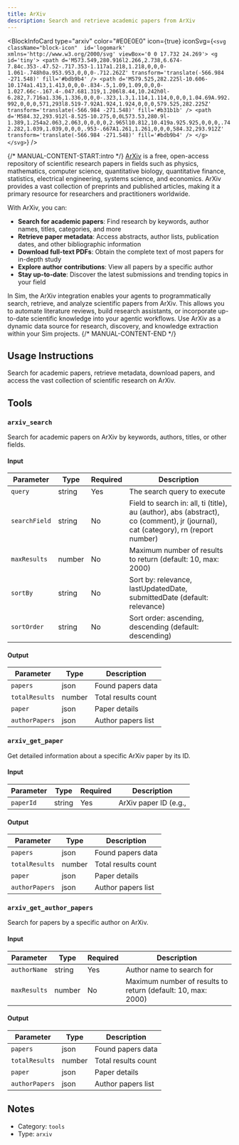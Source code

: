 ```yaml
---
title: ArXiv
description: Search and retrieve academic papers from ArXiv
---
```



<BlockInfoCard 
  type="arxiv"
  color="#E0E0E0"
  icon={true}
  iconSvg={`<svg className="block-icon"  id='logomark' xmlns='http://www.w3.org/2000/svg' viewBox='0 0 17.732 24.269'>
      <g id='tiny'>
        <path
          d='M573.549,280.916l2.266,2.738,6.674-7.84c.353-.47.52-.717.353-1.117a1.218,1.218,0,0,0-1.061-.748h0a.953.953,0,0,0-.712.262Z'
          transform='translate(-566.984 -271.548)'
          fill='#bdb9b4'
        />
        <path
          d='M579.525,282.225l-10.606-10.174a1.413,1.413,0,0,0-.834-.5,1.09,1.09,0,0,0-1.027.66c-.167.4-.047.681.319,1.206l8.44,10.242h0l-6.282,7.716a1.336,1.336,0,0,0-.323,1.3,1.114,1.114,0,0,0,1.04.69A.992.992,0,0,0,571,293l8.519-7.92A1.924,1.924,0,0,0,579.525,282.225Z'
          transform='translate(-566.984 -271.548)'
          fill='#b31b1b'
        />
        <path
          d='M584.32,293.912l-8.525-10.275,0,0L573.53,280.9l-1.389,1.254a2.063,2.063,0,0,0,0,2.965l10.812,10.419a.925.925,0,0,0,.742.282,1.039,1.039,0,0,0,.953-.667A1.261,1.261,0,0,0,584.32,293.912Z'
          transform='translate(-566.984 -271.548)'
          fill='#bdb9b4'
        />
      </g>
    </svg>`}
/>

{/* MANUAL-CONTENT-START:intro */}
[ArXiv](https://arxiv.org/) is a free, open-access repository of scientific research papers in fields such as physics, mathematics, computer science, quantitative biology, quantitative finance, statistics, electrical engineering, systems science, and economics. ArXiv provides a vast collection of preprints and published articles, making it a primary resource for researchers and practitioners worldwide.

With ArXiv, you can:

- **Search for academic papers**: Find research by keywords, author names, titles, categories, and more
- **Retrieve paper metadata**: Access abstracts, author lists, publication dates, and other bibliographic information
- **Download full-text PDFs**: Obtain the complete text of most papers for in-depth study
- **Explore author contributions**: View all papers by a specific author
- **Stay up-to-date**: Discover the latest submissions and trending topics in your field

In Sim, the ArXiv integration enables your agents to programmatically search, retrieve, and analyze scientific papers from ArXiv. This allows you to automate literature reviews, build research assistants, or incorporate up-to-date scientific knowledge into your agentic workflows. Use ArXiv as a dynamic data source for research, discovery, and knowledge extraction within your Sim projects.
{/* MANUAL-CONTENT-END */}


## Usage Instructions

Search for academic papers, retrieve metadata, download papers, and access the vast collection of scientific research on ArXiv.



## Tools

### `arxiv_search`

Search for academic papers on ArXiv by keywords, authors, titles, or other fields.

#### Input

| Parameter | Type | Required | Description |
| --------- | ---- | -------- | ----------- |
| `query` | string | Yes | The search query to execute |
| `searchField` | string | No | Field to search in: all, ti \(title\), au \(author\), abs \(abstract\), co \(comment\), jr \(journal\), cat \(category\), rn \(report number\) |
| `maxResults` | number | No | Maximum number of results to return \(default: 10, max: 2000\) |
| `sortBy` | string | No | Sort by: relevance, lastUpdatedDate, submittedDate \(default: relevance\) |
| `sortOrder` | string | No | Sort order: ascending, descending \(default: descending\) |

#### Output

| Parameter | Type | Description |
| --------- | ---- | ----------- |
| `papers` | json | Found papers data |
| `totalResults` | number | Total results count |
| `paper` | json | Paper details |
| `authorPapers` | json | Author papers list |

### `arxiv_get_paper`

Get detailed information about a specific ArXiv paper by its ID.

#### Input

| Parameter | Type | Required | Description |
| --------- | ---- | -------- | ----------- |
| `paperId` | string | Yes | ArXiv paper ID \(e.g.,  |

#### Output

| Parameter | Type | Description |
| --------- | ---- | ----------- |
| `papers` | json | Found papers data |
| `totalResults` | number | Total results count |
| `paper` | json | Paper details |
| `authorPapers` | json | Author papers list |

### `arxiv_get_author_papers`

Search for papers by a specific author on ArXiv.

#### Input

| Parameter | Type | Required | Description |
| --------- | ---- | -------- | ----------- |
| `authorName` | string | Yes | Author name to search for |
| `maxResults` | number | No | Maximum number of results to return \(default: 10, max: 2000\) |

#### Output

| Parameter | Type | Description |
| --------- | ---- | ----------- |
| `papers` | json | Found papers data |
| `totalResults` | number | Total results count |
| `paper` | json | Paper details |
| `authorPapers` | json | Author papers list |



## Notes

- Category: `tools`
- Type: `arxiv`
